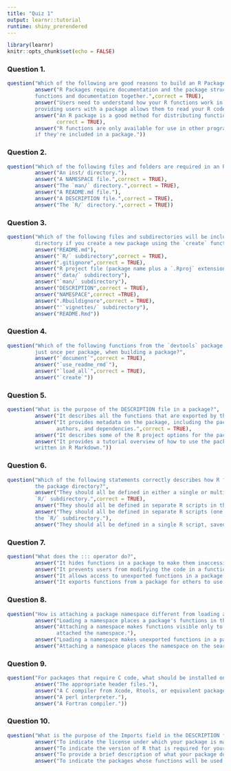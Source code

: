 ```yaml
---
title: "Quiz 1"
output: learnr::tutorial
runtime: shiny_prerendered
---
```


```r
library(learnr)
knitr::opts_chunk$set(echo = FALSE)
```

<style>
  body {
    text-align: justify}
</style>

### Question 1.

```r
question("Which of the following are good reasons to build an R Package?",
         answer("R Packages require documentation and the package structure allows you to distribute
         functions and documentation together.",correct = TRUE),
         answer("Users need to understand how your R functions work in order to use them and
         providing users with a package allows them to read your R code."),
         answer("An R package is a good method for distributing functions to users.",
                correct = TRUE),
         answer("R functions are only available for use in other programming languages (Python, C++)
         if they're included in a package."))
```

### Question 2.

```r
question("Which of the following files and folders are required in an R package?",
         answer("An inst/ directory."),
         answer("A NAMESPACE file.",correct = TRUE),
         answer("The `man/` directory.",correct = TRUE),
         answer("A README.md file."),
         answer("A DESCRIPTION file.",correct = TRUE),
         answer("The `R/` directory.",correct = TRUE))
```

### Question 3.

```r
question("Which of the following files and subdirectories will be included in the initial package
         directory if you create a new package using the `create` function from `devtools`?",
         answer("README.md"),
         answer("`R/` subdirectory",correct = TRUE),
         answer(".gitignore",correct = TRUE),
         answer("R project file (package name plus a `.Rproj` extension)",correct = TRUE),
         answer("`data/` subdirectory"),
         answer("`man/` subdirectory"),
         answer("DESCRIPTION",correct = TRUE),
         answer("NAMESPACE",correct =TRUE),
         answer(".Rbuildignore",correct = TRUE),
         answer("'`vignettes/` subdirectory"),
         answer("README.Rmd"))
```

### Question 4.

```r
question("Which of the following functions from the `devtools` package are you likely to use often, rather than
         just once per package, when building a package?",
         answer("`document`",correct = TRUE),
         answer("`use_readme_rmd`"),
         answer("`load_all`",correct = TRUE),
         answer("`create`"))
```

### Question 5.

```r
question("What is the purpose of the DESCRIPTION file in a package?",
         answer("It describes all the functions that are exported by the package."),
         answer("It provides metadata on the package, including the package name, version number,
                authors, and dependencies.",correct = TRUE),
         answer("It describes some of the R project options for the package."),
         answer("It provides a tutorial overview of how to use the package and is typically 
         written in R Markdown."))
```

### Question 6.

```r
question("Which of the following statements correctly describes how R functions should be defined with
         the package directory?",
         answer("They should all be defined in either a single or multiple R scripts in the
         `R/` subdirectory.",correct = TRUE),
         answer("They should all be defined in separate R scripts in the `man/` subdirectory."),
         answer("They should all be defined in separate R scripts (one per function) in
         the `R/` subdirectory."),
         answer("They should all be defined in a single R script, saved as the NAMESPACE file."))
```

### Question 7.

```r
question("What does the ::: operator do?",
         answer("It hides functions in a package to make them inaccessible to the user."),
         answer("It prevents users from modifying the code in a function."),
         answer("It allows access to unexported functions in a package.",correct = TRUE),
         answer("It exports functions from a package for others to use."))
```

### Question 8.

```r
question("How is attaching a package namespace different from loading a namespace?",
         answer("Loading a namespace places a package's functions in the global environment."),
         answer("Attaching a namespace makes functions visible only to the package that 
                attached the namespace."),
         answer("Loading a namespace makes unexported functions in a package visible to the user."),
         answer("Attaching a namespace places the namespace on the search list",correct = TRUE))
```

### Question 9.

```r
question("For packages that require C code, what should be installed on your system?",
         answer("The appropriate header files."),
         answer("A C compiler from Xcode, Rtools, or equivalent package.",correct = TRUE),
         answer("A perl interpreter."),
         answer("A Fortran compiler."))
```

### Question 10.

```r
question("What is the purpose of the Imports field in the DESCRIPTION file?",
         answer("To indicate the license under which your package is made available."),
         answer("To indicate the version of R that is required for your package."),
         answer("To provide a brief description of what your package does."),
         answer("To indicate the packages whose functions will be used in your package.",correct = TRUE))
```